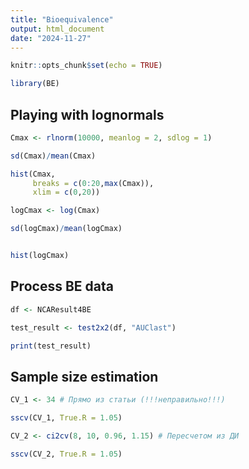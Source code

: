 ```yaml
---
title: "Bioequivalence"
output: html_document
date: "2024-11-27"
---
```


```r
knitr::opts_chunk$set(echo = TRUE)

library(BE)

```

## Playing with lognormals

```r

Cmax <- rlnorm(10000, meanlog = 2, sdlog = 1)

sd(Cmax)/mean(Cmax)

hist(Cmax, 
     breaks = c(0:20,max(Cmax)),
     xlim = c(0,20))

logCmax <- log(Cmax)

sd(logCmax)/mean(logCmax)


hist(logCmax)

```

## Process BE data

```r

df <- NCAResult4BE

test_result <- test2x2(df, "AUClast")

print(test_result)

```

## Sample size estimation

```r

CV_1 <- 34 # Прямо из статьи (!!!неправильно!!!)

sscv(CV_1, True.R = 1.05)

CV_2 <- ci2cv(8, 10, 0.96, 1.15) # Пересчетом из ДИ

sscv(CV_2, True.R = 1.05)

```